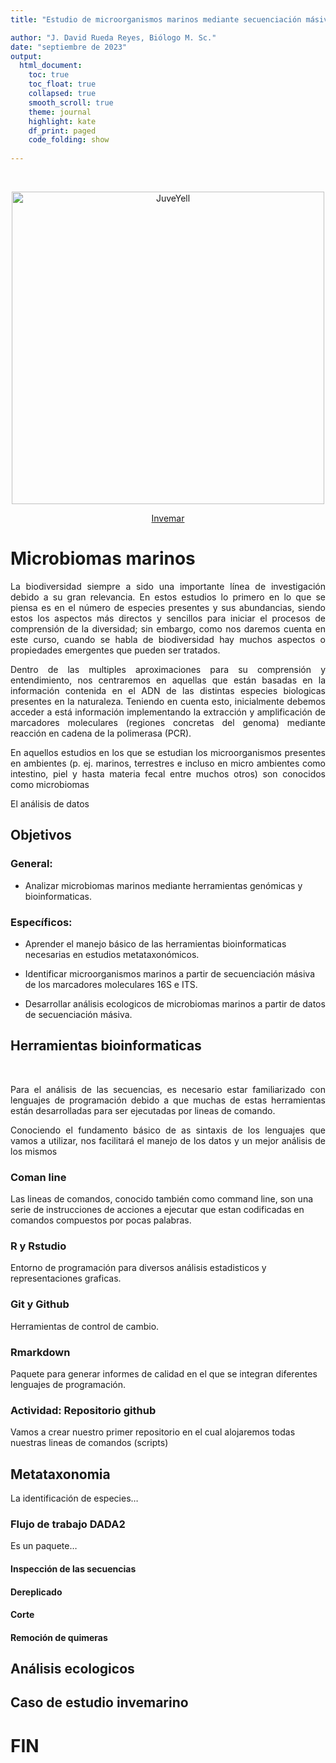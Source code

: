 ---
title: "Estudio de microorganismos marinos mediante secuenciación másiva"

author: "J. David Rueda Reyes, Biólogo M. Sc."
date: "septiembre de 2023"
output:
  html_document:
    toc: true
    toc_float: true
    collapsed: true
    smooth_scroll: true
    theme: journal
    highlight: kate
    df_print: paged
    code_folding: show
    
---

<br>


<div>

<p style = 'text-align:center;'>

<img src="https://pacificobiocultural.fao.org.co/wp-content/uploads/2022/11/Logo-Invemar-PNG.png" alt="JuveYell" width="500px">
</p>
</div>


<div style="text-align: center"> 

[Invemar](http://www.invemar.org.co "Invemar")

</div>

# Microbiomas marinos

<div style="text-align: justify"> 

La biodiversidad siempre a sido una importante línea de investigación debido a su gran relevancia. En estos estudios lo primero en lo que se piensa es en el número de especies presentes y sus abundancias, siendo estos los aspectos más directos y sencillos para iniciar el procesos de comprensión de la diversidad; sin embargo, como nos daremos cuenta en este curso, cuando se habla de biodiversidad hay muchos aspectos o propiedades emergentes que pueden ser tratados.  

Dentro de las multiples aproximaciones para su comprensión y entendimiento, nos centraremos en aquellas que están basadas en la información contenida en el ADN de las distintas especies biologicas presentes en la naturaleza. Teniendo en cuenta esto, inicialmente debemos acceder a está información implementando la extracción y amplificación de marcadores moleculares (regiones concretas del genoma) mediante reacción en cadena de la polimerasa (PCR).

En aquellos estudios en los que se estudian los microorganismos presentes en ambientes (p. ej. marinos, terrestres e incluso en micro ambientes como intestino, piel y hasta materia fecal entre muchos otros) son conocidos como microbiomas

</div>


<div style="text-align: justify">

El análisis de datos 

</div>

  
## Objetivos

### General:

- Analizar microbiomas marinos mediante herramientas genómicas y bioinformaticas.

### Específicos:

- Aprender el manejo básico de las herramientas bioinformaticas necesarias en estudios metataxonómicos.

- Identificar microorganismos marinos a partir de secuenciación másiva de los marcadores moleculares 16S e ITS.

- Desarrollar análisis ecologicos de microbiomas marinos a partir de datos de secuenciación másiva.


## Herramientas bioinformaticas

<br>

<div style="text-align: justify">

Para el análisis de las secuencias, es necesario estar familiarizado con lenguajes de programación debido a que muchas de estas herramientas están desarrolladas para ser ejecutadas por lineas de comando. <br>

Conociendo el fundamento básico de as sintaxis de los lenguajes que vamos a utilizar, nos facilitará el manejo de los datos y un mejor análisis de los mismos

</div>

### Coman line

Las lineas de comandos, conocido también como command line, son una serie de instrucciones de acciones a ejecutar que estan codificadas en comandos compuestos por pocas palabras. 

### R y Rstudio

Entorno de programación para diversos análisis estadisticos y representaciones graficas. 

### Git y Github

Herramientas de control de cambio.

### Rmarkdown

Paquete para generar informes de calidad en el que se integran diferentes lenguajes de programación.


### Actividad: Repositorio github

Vamos a crear nuestro primer repositorio en el cual alojaremos todas nuestras lineas de comandos (scripts)

## Metataxonomia

La identificación de especies...

### Flujo de trabajo DADA2

Es un paquete...

#### Inspección de las secuencias

#### Dereplicado

#### Corte 

#### Remoción de quimeras


## Análisis ecologicos


## Caso de estudio invemarino

# FIN




